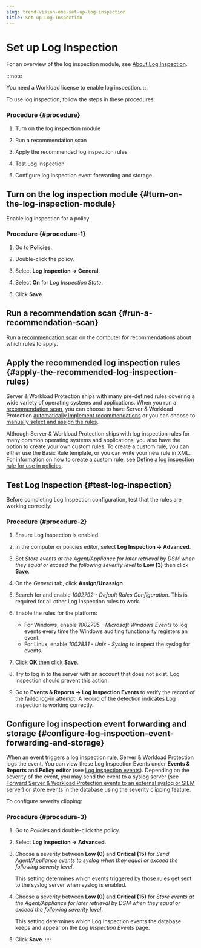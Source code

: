 ```yaml
---
slug: trend-vision-one-set-up-log-inspection
title: Set up Log Inspection
---
```

# Set up Log Inspection

For an overview of the log inspection module, see [About Log Inspection](log-inspection.mdx).

:::note

You need a Workload license to enable log inspection.
:::

To use log inspection, follow the steps in these procedures:

### Procedure {#procedure}

1.  Turn on the log inspection module

2.  Run a recommendation scan

3.  Apply the recommended log inspection rules

4.  Test Log Inspection

5.  Configure log inspection event forwarding and storage

## Turn on the log inspection module {#turn-on-the-log-inspection-module}

Enable log inspection for a policy.

### Procedure {#procedure-1}

1.  Go to **Policies**.

2.  Double-click the policy.

3.  Select **Log Inspection → General**.

4.  Select **On** for *Log Inspection State*.

5.  Click **Save**.

## Run a recommendation scan {#run-a-recommendation-scan}

Run a [recommendation scan](recommendation-scans-intro.mdx) on the computer for recommendations about which rules to apply.

## Apply the recommended log inspection rules {#apply-the-recommended-log-inspection-rules}

Server & Workload Protection ships with many pre-defined rules covering a wide variety of operating systems and applications. When you run a [recommendation scan](recommendation-scans-intro.mdx), you can choose to have Server & Workload Protection [automatically implement recommendations](auto-imp-recommendations.mdx) or you can choose to [manually select and assign the rules](manual-assign-rules.mdx).

Although Server & Workload Protection ships with log inspection rules for many common operating systems and applications, you also have the option to create your own custom rules. To create a custom rule, you can either use the Basic Rule template, or you can write your new rule in XML. For information on how to create a custom rule, see [Define a log inspection rule for use in policies](define-inspection-rule.mdx).

## Test Log Inspection {#test-log-inspection}

Before completing Log Inspection configuration, test that the rules are working correctly:

### Procedure {#procedure-2}

1.  Ensure Log Inspection is enabled.

2.  In the computer or policies editor, select **Log Inspection → Advanced**.

3.  Set *Store events at the Agent/Appliance for later retrieval by DSM when they equal or exceed the following severity level* to **Low (3)** then click **Save**.

4.  On the *General* tab, click **Assign/Unassign**.

5.  Search for and enable *1002792 - Default Rules Configuration*. This is required for all other Log Inspection rules to work.

6.  Enable the rules for the platform:

    - For Windows, enable *1002795 - Microsoft Windows Events* to log events every time the Windows auditing functionality registers an event.
    - For Linux, enable *1002831 - Unix - Syslog* to inspect the syslog for events.

7.  Click **OK** then click **Save**.

8.  Try to log in to the server with an account that does not exist. Log Inspection should prevent this action.

9.  Go to **Events & Reports → Log Inspection Events** to verify the record of the failed log-in attempt. A record of the detection indicates Log Inspection is working correctly.

## Configure log inspection event forwarding and storage {#configure-log-inspection-event-forwarding-and-storage}

When an event triggers a log inspection rule, Server & Workload Protection logs the event. You can view these Log Inspection Events under **Events & Reports** and **Policy editor** (see [Log inspection events](log-inspection-events.mdx)). Depending on the severity of the event, you may send the event to a syslog server (see [Forward Server & Workload Protection events to an external syslog or SIEM server](forward-syslog-siem-server.mdx)) or store events in the database using the severity clipping feature.

To configure severity clipping:

### Procedure {#procedure-3}

1.  Go to *Policies* and double-click the policy.

2.  Select **Log Inspection → Advanced**.

3.  Choose a severity between **Low (0)** and **Critical (15)** for *Send Agent/Appliance events to syslog when they equal or exceed the following severity level*.

    This setting determines which events triggered by those rules get sent to the syslog server when syslog is enabled.

4.  Choose a severity between **Low (0)** and **Critical (15)** for *Store events at the Agent/Appliance for later retrieval by DSM when they equal or exceed the following severity level*.

    This setting determines which Log Inspection events the database keeps and appear on the *Log Inspection Events* page.

5.  Click **Save**.
::::
